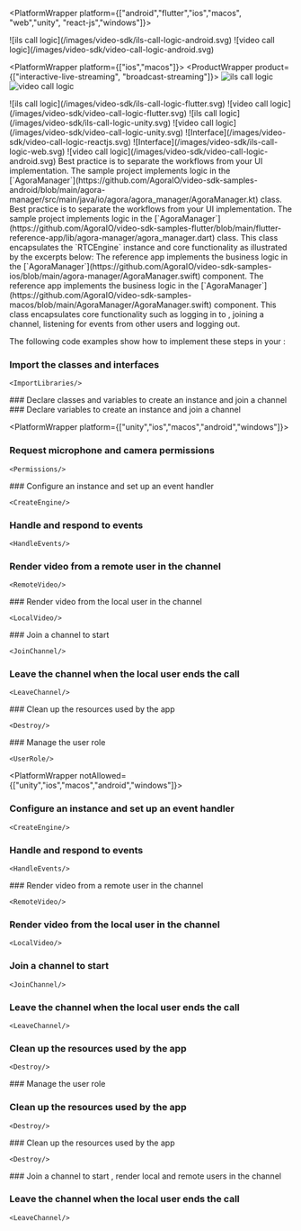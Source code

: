 
<PlatformWrapper platform={["android","flutter","ios","macos", "web","unity", "react-js","windows"]}>

<PlatformWrapper platform="android">
<ProductWrapper product={['interactive-live-streaming', 'broadcast-streaming']}>
![ils call logic](/images/video-sdk/ils-call-logic-android.svg)
</ProductWrapper>
<ProductWrapper product="video-calling">
![video call logic](/images/video-sdk/video-call-logic-android.svg)
</ProductWrapper>
</PlatformWrapper>

<PlatformWrapper platform={["ios","macos"]}>
<ProductWrapper product={["interactive-live-streaming", "broadcast-streaming"]}>
![ils call logic](/images/video-sdk/ils-call-logic-ios.svg)
</ProductWrapper>
<ProductWrapper product="video-calling">
![video call logic](/images/video-sdk/video-call-logic-ios.svg)
</ProductWrapper>
</PlatformWrapper>

<PlatformWrapper platform="flutter">
<ProductWrapper product={['interactive-live-streaming', 'broadcast-streaming']}>
![ils call logic](/images/video-sdk/ils-call-logic-flutter.svg)
</ProductWrapper>
<ProductWrapper product="video-calling">
![video call logic](/images/video-sdk/video-call-logic-flutter.svg)
</ProductWrapper>
</PlatformWrapper>

<PlatformWrapper platform="unity">
<ProductWrapper product={['interactive-live-streaming', 'broadcast-streaming']}>
![ils call logic](/images/video-sdk/ils-call-logic-unity.svg)
</ProductWrapper>
<ProductWrapper product="video-calling">
![video call logic](/images/video-sdk/video-call-logic-unity.svg)
</ProductWrapper>
</PlatformWrapper>

<PlatformWrapper platform="react-js">
<ProductWrapper product="video-calling">
![Interface](/images/video-sdk/video-call-logic-reactjs.svg)
</ProductWrapper>
<ProductWrapper product={["interactive-live-streaming", "broadcast-streaming"]}>
![Interface](/images/video-sdk/ils-call-logic-web.svg)
</ProductWrapper>
</PlatformWrapper>

<PlatformWrapper platform="windows">
<ProductWrapper product="video-calling">
![video call logic](/images/video-sdk/video-call-logic-android.svg)
</ProductWrapper>
</PlatformWrapper>

<PlatformWrapper platform="android">
Best practice is to separate the <Vpd k="NAME" /> workflows from your UI implementation. The <Vpd  k="SDK" />
  sample project implements <Vpd k="PRODUCT" /> logic in the
  [`AgoraManager`](https://github.com/AgoraIO/video-sdk-samples-android/blob/main/agora-manager/src/main/java/io/agora/agora_manager/AgoraManager.kt) class.
</PlatformWrapper>
<PlatformWrapper platform="flutter">
Best practice is to separate the <Vpd k="NAME" /> workflows from your UI implementation. The <Vpd  k="SDK" /> sample project implements <Vpd k="PRODUCT" /> logic in the
  [`AgoraManager`](https://github.com/AgoraIO/video-sdk-samples-flutter/blob/main/flutter-reference-app/lib/agora-manager/agora_manager.dart) class.
</PlatformWrapper>
<PlatformWrapper platform={["flutter","android"]}>
  This class encapsulates the `RTCEngine` instance and core functionality as illustrated by the excerpts below:
</PlatformWrapper>
<PlatformWrapper platform="ios">
The <Vg k="VSDK" /> reference app implements the <Vg k="PRODUCT" />  business logic in the [`AgoraManager`](https://github.com/AgoraIO/video-sdk-samples-ios/blob/main/agora-manager/AgoraManager.swift) component.
</PlatformWrapper>
<PlatformWrapper platform="macos">
The <Vg k="VSDK" /> reference app implements the <Vg k="PRODUCT" />  business logic in the [`AgoraManager`](https://github.com/AgoraIO/video-sdk-samples-macos/blob/main/AgoraManager/AgoraManager.swift) component.
</PlatformWrapper>
This class encapsulates core functionality such as logging in to <Vg k="AGORA_BACKEND" />, joining a channel, listening for events from other users and logging out.

The following code examples show how to implement these steps in your <Vpl k="CLIENT" />:
</PlatformWrapper>

### Import the <Vpd k="SDK" /> classes and interfaces

    <ImportLibraries/>
<PlatformWrapper platform="windows">
### Declare classes and variables to create an <Vg k="ENGINE" /> instance and join a channel
</PlatformWrapper>    

<PlatformWrapper notAllowed="windows">
### Declare variables to create an <Vg k="ENGINE" /> instance and join a channel
</PlatformWrapper>
    <DeclareVariables/>

<PlatformWrapper platform={["unity","ios","macos","android","windows"]}>
<PlatformWrapper notAllowed="windows">
### Request microphone and camera permissions

    <Permissions/>
</PlatformWrapper>
### Configure an <Vg k="ENGINE" /> instance and set up an event handler

    <CreateEngine/>

### Handle and respond to <Vg k="ENGINE" /> events

    <HandleEvents/>

### Render video from a remote user in the channel

    <RemoteVideo/>
<PlatformWrapper notAllowed="windows">
### Render video from the local user in the channel

    <LocalVideo/>
</PlatformWrapper>
### Join a channel to start <Vpd k="PRODUCT" />

    <JoinChannel/>

### Leave the channel when the local user ends the call

    <LeaveChannel/>
<PlatformWrapper notAllowed="windows">
### Clean up the resources used by the app

    <Destroy/>
</PlatformWrapper>
</PlatformWrapper>
<ProductWrapper product={['interactive-live-streaming', 'broadcast-streaming']}>
### Manage the user role

    <UserRole/>

</ProductWrapper>

<PlatformWrapper notAllowed={["unity","ios","macos","android","windows"]}>

### Configure an <Vg k="ENGINE" /> instance and set up an event handler

    <CreateEngine/>

### Handle and respond to  <Vg k="ENGINE" /> events

    <HandleEvents/>

</PlatformWrapper>
<PlatformWrapper notAllowed={["web", "unity", "ios", "macos","android","windows"]}>
### Render video from a remote user in the channel

    <RemoteVideo/>

### Render video from the local user in the channel

    <LocalVideo/>

### Join a channel to start <Vpd k="PRODUCT" />

    <JoinChannel/>

<PlatformWrapper notAllowed = "react-js">

### Leave the channel when the local user ends the call

    <LeaveChannel/>

### Clean up the resources used by the app

    <Destroy/>
</PlatformWrapper>
<PlatformWrapper platform= "react-js">
<ProductWrapper product={['interactive-live-streaming', 'broadcast-streaming']}>
### Manage the user role
    <UserRole/>

### Clean up the resources used by the app

    <Destroy/>
</ProductWrapper>
<ProductWrapper product={['video-calling']}>
### Clean up the resources used by the app

    <Destroy/>
</ProductWrapper>
</PlatformWrapper>

</PlatformWrapper>

<PlatformWrapper platform="web">
### Join a channel to start <Vpd k="PRODUCT" />, render local and remote users in the channel
    <JoinChannel/>

### Leave the channel when the local user ends the call

    <LeaveChannel/>
</PlatformWrapper>

